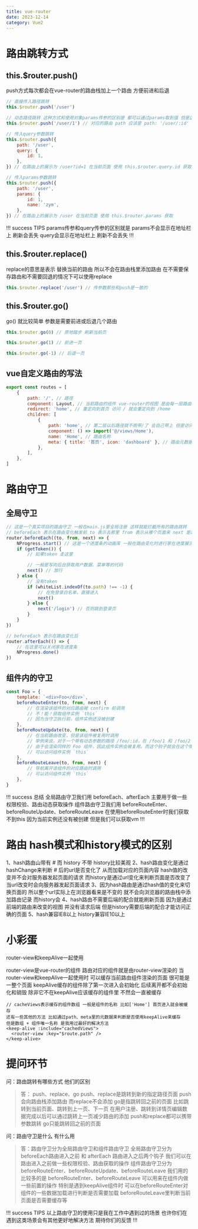```yaml
---
title: vue-router
date: 2023-12-14
category: Vue2
---
```


# 路由跳转方式

## this.$router.push()

push方式每次都会在vue-router的路由栈加上一个路由 方便前进和后退

```js
// 直接传入路径跳转
this.$router.push('/user')

// 动态路径跳转 这种方式和使用对象params传参的区别是 都可以通过params取到值 但是这种方式刷新页面不会丢失
this.$router.push('/user/1') // 对应的路由 path 应该是 path: '/user/:id' 在当前页面 使用this.$route.params.id 就可以获取到传入的值

// 传入query参数跳转
this.$router.push({
	path: '/user',
	query: {
		id: 1,
	},
}) // 在路由上的展示为 /user?id=1 在当前页面 使用 this.$router.query.id 获取

// 传入params参数跳转
this.$router.push({
	path: '/user',
	params: {
		id: 1,
		name: 'zym',
	},
}) // 在路由上的展示为 /user 在当前页面 使用 this.$router.params 获取
```

!!! success TIPS
params传参和query传参的区别就是 params不会显示在地址栏上 刷新会丢失 query会显示在地址栏上 刷新不会丢失
!!!

## this.$router.replace()

replace的意思是表示 替换当前的路由 所以不会在路由栈里添加路由 在不需要保存路由和不需要回退的情况下可以使用replace

```js
this.$router.replace('/user') // 传参数那些和push是一致的
```

## this.$router.go()

go() 就比较简单 参数是需要前进或后退几个路由

```js
this.$router.go(0) // 原地踏步 刷新当前页

this.$router.go(1) // 前进一页

this.$router.go(-1) // 后退一页
```

## vue自定义路由的写法

```js
export const routes = [
	{
		path: '/', // 路径
		component: Layout, // 当前路由的组件 vue-router的视图 是由每一层路由的组件叠加而成的 比如Layout组件就有可能是后台管理系统的菜单、头部等
		redirect: 'home', // 重定向到首页 访问 / 就会重定向到 /home
		children: [
			{
				path: 'home', // 第二层以后路径就不用带/了 会自己带上 但是访问还得输入/home
				component: () => import('@/views/Home'),
				name: 'Home', // 路由名称
				meta: { title: '首页', icon: 'dashboard' }, // 路由元数据
			},
		],
	},
]
```

# 路由守卫

## 全局守卫

```js
// 这是一个真实项目的路由守卫 一般在main.js里全局注册 这样就能拦截所有的路由跳转
// beforeEach 表示在路由变化触发前 to 表示去那里 from 表示从哪个页面来 next 是路由跳转的函数
router.beforeEach((to, from, next) => {
	NProgress.start() // 这是一个进度条的动画库 一般在路由变化时进行家在进度展示 很多项目都在使用
	if (getToken()) {
		// 如果token 走这里

		// 一般是写向后台获取用户数据、菜单等的代码
		next() // 放行
	} else {
		// 没有token
		if (whiteList.indexOf(to.path) !== -1) {
			// 在免登录白名单，直接进入
			next()
		} else {
			next('/login') // 否则跳到登录页
		}
	}
})

// beforeEach 表示在路由变化后
router.afterEach(() => {
	// 在这里可以关闭家在进度条
	NProgress.done()
})
```

## 组件内的守卫

```js
const Foo = {
	template: `<div>Foo</div>`,
	beforeRouteEnter(to, from, next) {
		// 在渲染该组件的对应路由被 confirm 前调用
		// 不！能！获取组件实例 `this`
		// 因为当守卫执行前，组件实例还没被创建
	},
	beforeRouteUpdate(to, from, next) {
		// 在当前路由改变，但是该组件被复用时调用
		// 举例来说，对于一个带有动态参数的路径 /foo/:id，在 /foo/1 和 /foo/2 之间跳转的时候，
		// 由于会渲染同样的 Foo 组件，因此组件实例会被复用。而这个钩子就会在这个情况下被调用。
		// 可以访问组件实例 `this`
	},
	beforeRouteLeave(to, from, next) {
		// 导航离开该组件的对应路由时调用
		// 可以访问组件实例 `this`
	},
}
```

!!! success 总结
全局路由守卫我们用 beforeEach、afterEach 主要用于做一些权限校验、路由动态获取操作
组件路由守卫我们用 beforeRouteEnter、beforeRouteUpdate、beforeRouteLeave 在使用beforeRouteEnter时我们获取不到this 因为当前实例还没有被创建 但是我们可以获取vm
!!!

# 路由 hash模式和history模式的区别

1、hash路由山带有 # 而 history 不带 history比较美观
2、hash路由变化是通过hashChange来判断 # 后的url是否变化了 从而加载对应的页面内容 hash值的改变并不会对服务器发起页面的请求 而history是通过url变化来判断页面是否改变了 当url改变时会向服务器发起页面请求
3、因为hash路由是通过hash值的变化来切换页面的 所以整个url实际上在浏览器看来是不变的 就不会向浏览器的路由栈中添加路由记录 而history会
4、hash路由不需要后端的配合就能刷新页面 因为是通过前端的路由来改变的视图 并没有请求后端 但是history需要后端的配合才能访问正确的页面
5、hash兼容IE8以上 history兼容IE10以上

# 小彩蛋

router-view和keepAlive一起使用

router-view是vue-router的组件 路由对应的组件就是由router-view渲染的 当router-view和keepAlive一起使用时 可以缓存当前路由组件渲染的页面 很可能是一整个页面 keepAlive缓存的组件除了第一次进入会初始化 后续离开都不会初始化和销毁 除非它不在keepAlive应该缓存的组件里 不然会一直被缓存

```vue
// cacheViews表示缓存的组件数组 一般是组件的名称 比如['Home'] 首页进入就会被缓存
还有一些其他的方法 比如通过path、meta里的元数据来判断是否使用keepAlive来缓存
但是数组 + 组件唯一名称 是我用过最好的解决方法
<keep-alive :include="cachedViews"> 
  <router-view :key="$route.path" />
</keep-alive>
```

# 提问环节

问：路由跳转有哪些方式 他们的区别

> 答： push、replace、go
> push、replace是跳转到新的指定路径页面 push会向路由栈添加路由 而replace不会添加
> go是指跳转回之前的页面 比如跳转到当前页面、跳转到上一页、下一页 在用户注册、跳转到详情页编辑数据完成以后可以通过跳转上一页减少路由的添加
> push和replace都可以携带参数跳转 go只能跳转回之前的页面

问：路由守卫是什么 有什么用

> 答：路由守卫分为全局路由守卫和组件路由守卫
> 全局路由守卫分为beforeEach路由进入之前 和 afterEach 路由进入之后两个钩子 我们可以在路由进入之前做一些权限校验、路由获取的操作
> 组件路由守卫分为 beforeRouteEnter、beforeRouteUpdate、beforeRouteLeave 我们用的比较多的是 beforeRouteEnter、beforeRouteLeave 可以用来在组件内做一些前置的操作 特别是遇到keepAlive组件时
> 可以在beforeRouteEnter对组件的一些数据加载进行判断是否需要加载 beforeRouteLeave里判断当前页面是否需要缓存等

!!! success TIPS
以上路由守卫的使用只是我在工作中遇到过的场景 也许你们在遇到这类场景会有其他更好地解决方法 期待你们的反馈
!!!
